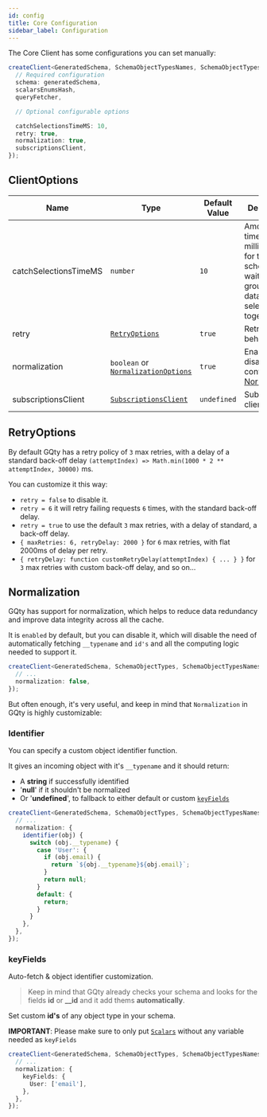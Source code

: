 ```yaml
---
id: config
title: Core Configuration
sidebar_label: Configuration
---
```


The Core Client has some configurations you can set manually:

```ts
createClient<GeneratedSchema, SchemaObjectTypesNames, SchemaObjectTypes>({
  // Required configuration
  schema: generatedSchema,
  scalarsEnumsHash,
  queryFetcher,

  // Optional configurable options

  catchSelectionsTimeMS: 10,
  retry: true,
  normalization: true,
  subscriptionsClient,
});
```

## ClientOptions

| Name                  | Type                                                  | Default Value | Description                                                                                    |
| --------------------- | ----------------------------------------------------- | ------------- | ---------------------------------------------------------------------------------------------- |
| catchSelectionsTimeMS | `number`                                              | `10`          | Amount of time in milliseconds for the scheduler to wait for grouping data selections together |
| retry                 | [`RetryOptions`](#retryoptions)                       | `true`        | Retry on error behavior                                                                        |
| normalization         | `boolean` or [`NormalizationOptions`](#normalization) | `true`        | Enable, disable and configure [Normalization](#normalization)                                  |
| subscriptionsClient   | [`SubscriptionsClient`](/client/subscriptions)        | `undefined`   | Subscriptions client                                                                           |

## RetryOptions

By default GQty has a retry policy of `3` max retries, with a delay of a standard back-off delay `(attemptIndex) => Math.min(1000 * 2 ** attemptIndex, 30000)` ms.

You can customize it this way:

- `retry = false` to disable it.
- `retry = 6` it will retry failing requests `6` times, with the standard back-off delay.
- `retry = true` to use the default `3` max retries, with a delay of standard, a back-off delay.
- `{ maxRetries: 6, retryDelay: 2000 }` for `6` max retries, with flat 2000ms of delay per retry.
- `{ retryDelay: function customRetryDelay(attemptIndex) { ... } }` for `3` max retries with custom back-off delay, and so on...

## Normalization

GQty has support for normalization, which helps to reduce data redundancy and improve data integrity across all the cache.

It is `enabled` by default, but you can disable it, which will disable the need of automatically fetching `__typename` and `id's` and all the computing logic needed to support it.

```ts
createClient<GeneratedSchema, SchemaObjectTypes, SchemaObjectTypesNames>({
  // ...
  normalization: false,
});
```

But often enough, it's very useful, and keep in mind that `Normalization` in GQty is highly customizable:

### Identifier

You can specify a custom object identifier function.

It gives an incoming object with it's `__typename` and it should return:

- A **string** if successfully identified
- '**null**' if it shouldn't be normalized
- Or '**undefined**', to fallback to either default or custom [`keyFields`](#keyfields)

```ts
createClient<GeneratedSchema, SchemaObjectTypes, SchemaObjectTypesNames>({
  // ...
  normalization: {
    identifier(obj) {
      switch (obj.__typename) {
        case 'User': {
          if (obj.email) {
            return `${obj.__typename}${obj.email}`;
          }
          return null;
        }
        default: {
          return;
        }
      }
    },
  },
});
```

### keyFields

Auto-fetch & object identifier customization.

> Keep in mind that GQty already checks your schema and looks for the fields **id** or **\_\_id**
> and it add thems **automatically**.

Set custom **id's** of any object type in your schema.

**IMPORTANT**: Please make sure to only put [`Scalars`](https://graphql.org/learn/schema/#scalar-types)
without any variable needed as `keyFields`

```ts
createClient<GeneratedSchema, SchemaObjectTypes, SchemaObjectTypesNames>({
  // ...
  normalization: {
    keyFields: {
      User: ['email'],
    },
  },
});
```
